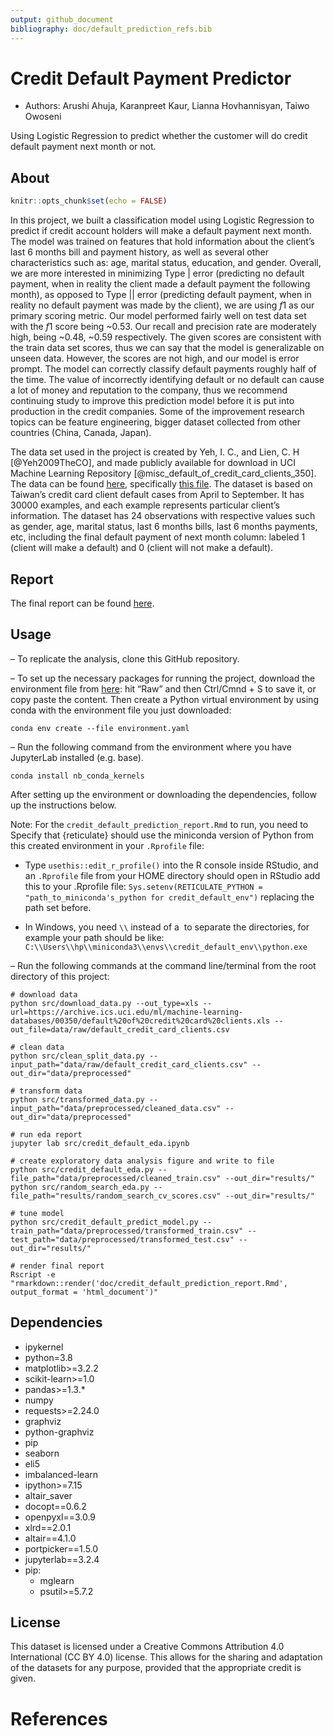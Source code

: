 ```yaml
---
output: github_document
bibliography: doc/default_prediction_refs.bib
---
```


# Credit Default Payment Predictor
- Authors: Arushi Ahuja, Karanpreet Kaur, Lianna Hovhannisyan, Taiwo Owoseni

Using Logistic Regression to predict whether the customer will do credit default payment next month or not.

## About
```r
knitr::opts_chunk$set(echo = FALSE)
```

In this project, we built a classification model using Logistic Regression to predict if credit account holders will make a default payment next month. The model was trained on features that hold information about the client's last 6 months bill and payment history, as well as several other characteristics such as: age, marital status, education, and gender. Overall, we are more interested in minimizing Type | error (predicting no default payment, when in reality the client made a default payment the following month), as opposed to Type || error (predicting default payment, when in reality no default payment was made by the client), we are using $f1$ as our primary scoring metric. Our model performed fairly well on test data set with the $f1$ score being ~0.53.  Our recall and precision rate are moderately high, being ~0.48, ~0.59 respectively. The given scores are consistent with the train data set scores, thus we can say that the model is generalizable on unseen data. However, the scores are not high, and our model is error prompt. The model can correctly classify default payments roughly half of the time. The value of incorrectly identifying default or no default can cause a lot of money and reputation to the company, thus we recommend continuing study to improve this prediction model before it is put into production in the credit companies. Some of the improvement research topics can be feature engineering, bigger dataset collected from other countries (China, Canada, Japan).

The data set used in the project is created by Yeh, I. C., and Lien, C. H [@Yeh2009TheCO], and made publicly available for download in UCI Machine Learning Repository [@misc_default_of_credit_card_clients_350]. The data can be found [here](<https://archive-beta.ics.uci.edu/ml/datasets/default+of+credit+card+clients>), specifically [this file](<https://archive.ics.uci.edu/ml/machine-learning-databases/00350/default%20of%20credit%20card%20clients.xls>). The dataset is based on Taiwan's credit card client default cases from April to September. It has 30000 examples, and each example represents particular client's information. The dataset has 24 observations with respective values such as gender, age, marital status, last 6 months bills, last 6 months payments, etc, including the final default payment of next month column: labeled 1 (client will make a default) and 0 (client will not make a default).

## Report
The final report can be found [here](https://github.com/UBC-MDS/credit_default_prediction/blob/main/doc/credit_default_prediction_report.md).

## Usage

-- To replicate the analysis, clone this GitHub repository. 

-- To set up the necessary packages for running the project, download the environment file from [here](https://github.com/UBC-MDS/credit_default_prediction/blob/main/environment.yaml): hit “Raw” and then Ctrl/Cmnd + S to save it, or copy paste the content. 
Then create a Python virtual environment by using conda with the environment file you just downloaded:

```
conda env create --file environment.yaml
```

-- Run the following command from the environment where you have JupyterLab installed (e.g. base).

```
conda install nb_conda_kernels
```
After setting up the environment or downloading the dependencies, follow up the instructions below. 

Note: For the `credit_default_prediction_report.Rmd` to run, you need to Specify that {reticulate} should use the miniconda version of Python from this created environment in your `.Rprofile` file:

- Type `usethis::edit_r_profile()` into the R console inside RStudio, and an `.Rprofile` file from your HOME directory should open in RStudio
add this to your .Rprofile file: `Sys.setenv(RETICULATE_PYTHON = "path_to_miniconda's_python for credit_default_env")` replacing the path set before.

- In Windows, you need `\\` instead of a \ to separate the directories, for example your path should be like: `C:\\Users\\hp\\miniconda3\\envs\\credit_default_env\\python.exe`

-- Run the following commands at the command line/terminal from the root directory of this project:

```
# download data
python src/download_data.py --out_type=xls --url=https://archive.ics.uci.edu/ml/machine-learning-databases/00350/default%20of%20credit%20card%20clients.xls --out_file=data/raw/default_credit_card_clients.csv

# clean data  
python src/clean_split_data.py --input_path="data/raw/default_credit_card_clients.csv" --out_dir="data/preprocessed"

# transform data
python src/transformed_data.py --input_path="data/preprocessed/cleaned_data.csv" --out_dir="data/preprocessed"

# run eda report
jupyter lab src/credit_default_eda.ipynb

# create exploratory data analysis figure and write to file 
python src/credit_default_eda.py --file_path="data/preprocessed/cleaned_train.csv" --out_dir="results/"
python src/random_search_eda.py --file_path="results/random_search_cv_scores.csv" --out_dir="results/"

# tune model
python src/credit_default_predict_model.py --train_path="data/preprocessed/transformed_train.csv" --test_path="data/preprocessed/transformed_test.csv" --out_dir="results/"

# render final report
Rscript -e "rmarkdown::render('doc/credit_default_prediction_report.Rmd', output_format = 'html_document')"
```

## Dependencies

  - ipykernel
  - python=3.8
  - matplotlib>=3.2.2
  - scikit-learn>=1.0
  - pandas>=1.3.*
  - numpy
  - requests>=2.24.0
  - graphviz
  - python-graphviz
  - pip
  - seaborn
  - eli5
  - imbalanced-learn
  - ipython>=7.15
  - altair_saver
  - docopt==0.6.2
  - openpyxl==3.0.9
  - xlrd==2.0.1
  - altair==4.1.0
  - portpicker==1.5.0
  - jupyterlab==3.2.4
  - pip:
    - mglearn
    - psutil>=5.7.2

## License
This dataset is licensed under a Creative Commons Attribution 4.0 International (CC BY 4.0) license. This allows for the sharing and adaptation of the datasets for any purpose, provided that the appropriate credit is given.

# References